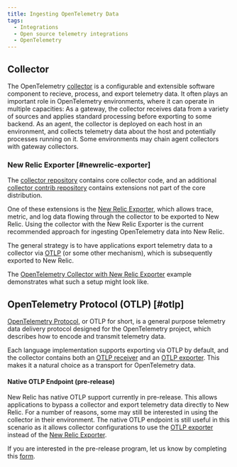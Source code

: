 ```yaml
---
title: Ingesting OpenTelemetry Data
tags:
  - Integrations
  - Open source telemetry integrations
  - OpenTelemetry
---
```


## Collector

The OpenTelemetry [collector](https://opentelemetry.io/docs/collector/) is a configurable and extensible software component to recieve, process, and export telemetry data. It often plays an important role in OpenTelemetry environments, where it can operate in multiple capacities: As a gateway, the collector receives data from a variety of sources and applies standard processing before exporting to some backend. As an agent, the collector is deployed on each host in an environment, and collects telemetry data about the host and potentially processes running on it. Some environments may chain agent collectors with gateway collectors.

### New Relic Exporter [#newrelic-exporter]

The [collector repository](https://github.com/open-telemetry/opentelemetry-collector) contains core collector code, and an additional [collector contrib repository](https://github.com/open-telemetry/opentelemetry-collector-contrib) contains extensions not part of the core distribution. 

One of these extensions is the [New Relic Exporter](https://github.com/open-telemetry/opentelemetry-collector-contrib/tree/main/exporter/newrelicexporter), which allows trace, metric, and log data flowing through the collector to be exported to New Relic. Using the collector with the New Relic Exporter is the current recommended approach for ingesting OpenTelemetry data into New Relic. 

The general strategy is to have applications export telemetry data to a collector via [OTLP](#otlp) (or some other mechanism), which is subsequently exported to New Relic. 

The [OpenTelemetry Collector with New Relic Exporter](https://github.com/newrelic/newrelic-opentelemetry-examples/tree/main/collector/nr-exporter-docker) example demonstrates what such a setup might look like.

## OpenTelemetry Protocol (OTLP) [#otlp]

[OpenTelemetry Protocol](https://github.com/open-telemetry/opentelemetry-specification/blob/main/specification/protocol/otlp.md), or OTLP for short, is a general purpose telemetry data delivery protocol designed for the OpenTelemetry project, which describes how to encode and transmit telemetry data. 

Each language implementation supports exporting via OTLP by default, and the collector contains both an [OTLP receiver](https://github.com/open-telemetry/opentelemetry-collector/tree/main/receiver/otlpreceiver) and an [OTLP exporter](https://github.com/open-telemetry/opentelemetry-collector/tree/main/exporter/otlpexporter). This makes it a natural choice as a transport for OpenTelemetry data.

#### Native OTLP Endpoint (pre-release)

New Relic has native OTLP support currently in pre-release. This allows applications to bypass a collector and export telemetry data directly to New Relic. For a number of reasons, some may still be interested in using the collector in their environment. The native OTLP endpoint is still useful in this scenario as it allows collector configurations to use the [OTLP exporter](https://github.com/open-telemetry/opentelemetry-collector/tree/main/exporter/otlpexporter) instead of the [New Relic Exporter](#newrelic-exporter).

If you are interested in the pre-release program, let us know by completing this [form](https://docs.google.com/forms/d/e/1FAIpQLSdIJVEAYaP7TXe9LmQA64yIObGvt-nOiz5kXYsjxLBbvut_1A/viewform).
